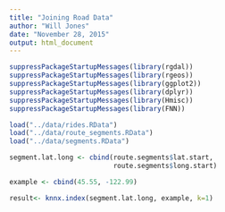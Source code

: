 ```yaml
---
title: "Joining Road Data"
author: "Will Jones"
date: "November 28, 2015"
output: html_document
---
```


```r
suppressPackageStartupMessages(library(rgdal))
suppressPackageStartupMessages(library(rgeos))
suppressPackageStartupMessages(library(ggplot2))
suppressPackageStartupMessages(library(dplyr))
suppressPackageStartupMessages(library(Hmisc))
suppressPackageStartupMessages(library(FNN))
```



```r
load("../data/rides.RData")
load("../data/route_segments.RData")
load("../data/segments.RData")
```

```r
segment.lat.long <- cbind(route.segments$lat.start,
                          route.segments$long.start)

example <- cbind(45.55, -122.99)

result<- knnx.index(segment.lat.long, example, k=1)
```

